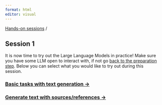 ```yaml
---
format: html
editor: visual
---
```


[Hands-on sessions](index.html) /

## Session 1

It is now time to try out the Large Language Models in practice! Make sure you have some LLM open to interact with, if not go [back to the preparation step](index.html). Below you can select what you would like to try out during this session.

### [Basic tasks with text generation -\>](text.html)

### [Generate text with sources/references -\>](perplexity.html)

## 
